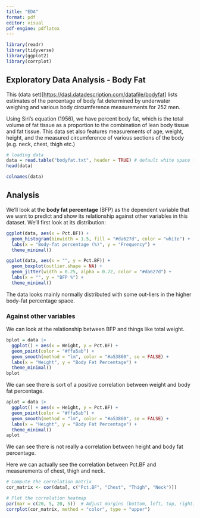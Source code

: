 ```yaml
---
title: "EDA"
format: pdf
editor: visual
pdf-engine: pdflatex
---
```


```r
library(readr)
library(tidyverse)
library(ggplot2)
library(corrplot)
```

## Exploratory Data Analysis - Body Fat

This (data set)\[<https://dasl.datadescription.com/datafile/bodyfat>\] lists estimates of the percentage of body fat determined by underwater weighing and various body circumference measurements for 252 men.

Using Siri's equation (1956), we have percent body fat, which is the total volume of fat tissue as a proportion to the combination of lean body tissue and fat tissue. This data set also features measurements of age, weight, height, and the measured circumference of various sections of the body (e.g. neck, chest, thigh etc.)

```r
# loading data
data = read.table("bodyfat.txt", header = TRUE) # default white space for sep value
head(data)
```

```r
colnames(data)
```

## Analysis

We'll look at the **body fat percentage** (BFP) as the dependent variable that we want to predict and show its relationship against other variables in this dataset. We'll first look at its distribution:

```r
ggplot(data, aes(x = Pct.BF)) +
  geom_histogram(binwidth = 1.5, fill = "#da627d", color = "white") +
  labs(x = "Body-fat percentage (%)", y = "Frequency") +
  theme_minimal()
```

```r
ggplot(data, aes(x = "", y = Pct.BF)) +
  geom_boxplot(outlier.shape = NA) +
  geom_jitter(width = 0.25, alpha = 0.72, color = "#da627d") +
  labs(x = "", y = "BFP %") +
  theme_minimal()
```

The data looks mainly normally distributed with some out-liers in the higher body-fat percentage space.

### Against other variables

We can look at the relationship between BFP and things like total weight.

```r
bplot = data |>
  ggplot() + aes(x = Weight, y = Pct.BF) +
  geom_point(color = "#ffa5ab") +
  geom_smooth(method = "lm", color = "#a53860", se = FALSE) +
  labs(x = "Weight", y = "Body Fat Percentage") +
  theme_minimal()
bplot
```

We can see there is sort of a positive correlation between weight and body fat percentage.

```r
aplot = data |>
  ggplot() + aes(x = Height, y = Pct.BF) +
  geom_point(color = "#ffa5ab") +
  geom_smooth(method = "lm", color = "#a53860", se = FALSE) +
  labs(x = "Height", y = "Body Fat Percentage") +
  theme_minimal()
aplot
```

We can see there is not really a correlation between height and body fat percentage.

Here we can actually see the correlation between Pct.BF and measurements of chest, thigh and neck.

```r

# Compute the correlation matrix
cor_matrix <- cor(data[, c("Pct.BF", "Chest", "Thigh", "Neck")])

# Plot the correlation heatmap
par(mar = c(20, 5, 20, 5))  # Adjust margins (bottom, left, top, right)
corrplot(cor_matrix, method = "color", type = "upper")

```
